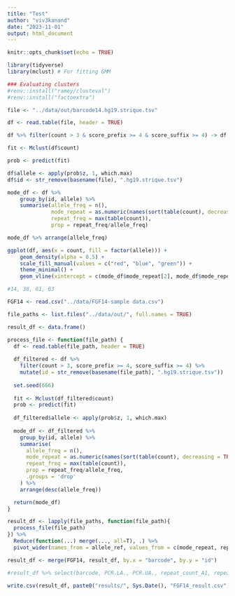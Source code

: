 ```yaml
---
title: "Test"
author: "viv3kanand"
date: "2023-11-01"
output: html_document
---
```


```r
knitr::opts_chunk$set(echo = TRUE)
```

```r
library(tidyverse)
library(mclust) # For fitting GMM

### Evaluating clusters
#renv::install("ramey/clusteval")
#renv::install("factoextra")
```

```r
file <- "../data/out/barcode14.hg19.strique.tsv"

df <- read.table(file, header = TRUE)

df %>% filter(count > 3 & score_prefix >= 4 & score_suffix >= 4) -> df

fit <- Mclust(df$count)

prob <- predict(fit)

df$allele <- apply(prob$z, 1, which.max)
df$id <- str_remove(basename(file), ".hg19.strique.tsv")

mode_df <- df %>%
    group_by(id, allele) %>%
    summarise(allele_freq = n(),
              mode_repeat = as.numeric(names(sort(table(count), decreasing = TRUE)[1])),
              repeat_freq = max(table(count)),
              prop = repeat_freq/allele_freq)

mode_df %>% arrange(allele_freq)


```


```r
ggplot(df, aes(x = count, fill = factor(allele))) +
    geom_density(alpha = 0.5) +
    scale_fill_manual(values = c("red", "blue", "green")) +
    theme_minimal() +
    geom_vline(xintercept = c(mode_df$mode_repeat[2], mode_df$mode_repeat[3]), linetype = "dashed")
```



```r
#14, 38, 61, 63

FGF14 <- read.csv("../data/FGF14-sample data.csv")

file_paths <- list.files("../data/out/", full.names = TRUE)

result_df <- data.frame()

process_file <- function(file_path) {
  df <- read.table(file_path, header = TRUE)
  
  df_filtered <- df %>%
    filter(count > 3, score_prefix >= 4, score_suffix >= 4) %>% 
    mutate(id = str_remove(basename(file_path), ".hg19.strique.tsv"))
  
  set.seed(666)
  
  fit <- Mclust(df_filtered$count)
  prob <- predict(fit)
  
  df_filtered$allele <- apply(prob$z, 1, which.max)
  
  mode_df <- df_filtered %>%
    group_by(id, allele) %>%
    summarise(
      allele_freq = n(),
      mode_repeat = as.numeric(names(sort(table(count), decreasing = TRUE)[1])),
      repeat_freq = max(table(count)),
      prop = repeat_freq/allele_freq,
      .groups = 'drop'
    ) %>% 
    arrange(desc(allele_freq))

  return(mode_df)
}

result_df <- lapply(file_paths, function(file_path){
  process_file(file_path)
}) %>% 
  Reduce(function(...) merge(..., all=T), .) %>% 
  pivot_wider(names_from = allele_ref, values_from = c(mode_repeat, repeat_freq, allele, prop))

result_df <- merge(FGF14, result_df, by.x = "barcode", by.y = "id")

#result_df %>% select(barcode, PCR.LA., PCR.UA., repeat_count_A1, repeat_count_A2) %>% View

write.csv(result_df, paste0("results/", Sys.Date(), "FGF14_result.csv"))


```






























